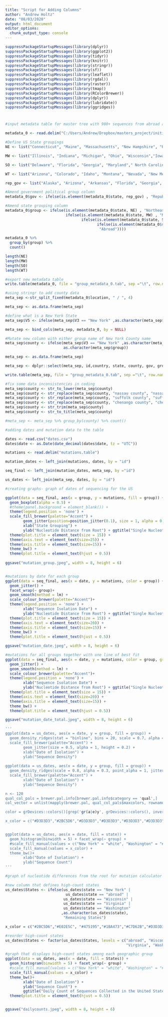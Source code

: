 ```yaml
---
title: "Script for Adding Columns"
author: "Andrew Holtz"
date: "08/03/2020"
output: html_document
editor_options: 
  chunk_output_type: console
---
```


```r
suppressPackageStartupMessages(library(dplyr))
suppressPackageStartupMessages(library(ggplot2))
suppressPackageStartupMessages(library(tidyr))
suppressPackageStartupMessages(library(knitr))
suppressPackageStartupMessages(library(stringr))
suppressPackageStartupMessages(library(sf))
suppressPackageStartupMessages(library(leaflet))
suppressPackageStartupMessages(library(rgdal))
suppressPackageStartupMessages(library(raster))
suppressPackageStartupMessages(library(tmap))
suppressPackageStartupMessages(library(RColorBrewer))
suppressPackageStartupMessages(library(dplyr))
suppressPackageStartupMessages(library(lubridate))
suppressPackageStartupMessages(library(ggridges))

```

#
```r

#input metadata table for master tree with 900+ sequences from abroad and the US

metadata_0 <- read.delim("C:/Users/Andrew/Dropbox/masters_project/initial_maps/metadata_0.tab")

#Define US State groupings
NE <- list("Connecticut", "Maine", "Massachusetts", "New Hampshire", "Rhode Island", "Vermont", "New Jersey","New York", "Pennsylvania")

MW <- list("Illinois", "Indiana", "Michigan", "Ohio", "Wisconsin","Iowa", "Kansas", "Minnesota", "Missouri", "Nebraska", "North Dakota", "South Dakota")

SO <- list("Delaware", "Florida", "Georgia", "Maryland"," North Carolina", "South Carolina", "Virginia", "District of Columbia", "West Virginia", "Alabama", "Kentucky", "Mississippi", "Tennessee", "Arkansas", "Louisiana", "Oklahoma","Texas")

WT <- list("Arizona", "Colorado", "Idaho", "Montana", "Nevada", "New Mexico", "Utah", "Wyoming", "Alaska", "California", "Hawaii", "Oregon","Washington")

rep_gov <- list("Alaska", "Arizona", "Arkansas", "Florida", "Georgia", "Idaho", "Indiana", "Iowa", "Massachusetts", "Maryland", "Mississippi", "Missouri", "Nebraska", "New Hampshire", "North Dakota", "Ohio", "Oklahoma", "South Carolina", "South Dakota", "Tennessee", "Texas", "Utah", "Vermont", "West Virginia", "Wyoming")

#Amend government political group column
metadata_0$gov <- ifelse(is.element(metadata_0$state, rep_gov) , "Republican","Democrat")

#Amend state grouping column
metadata_0$group <- ifelse(is.element(metadata_0$state, NE) , "Northeast",
                           ifelse(is.element(metadata_0$state, MW) , "Midwest",
                                  ifelse(is.element(metadata_0$state, SO) , "South",
                                         ifelse(is.element(metadata_0$state, WT) , "West",
                                          "Abroad"))))

metadata_0 %>% 
  group_by(group) %>% 
  count()

length(NE)
length(MW)
length(SO)
length(WT)

#export new metadata table
write.table(metadata_0, file = "group_metadata_0.tab", sep ="\t", row.names = FALSE)

#using stringr to add county data 
meta_sep <-str_split_fixed(metadata_0$location, " / ", 4)

meta_sep <- as.data.frame(meta_sep)

#define what is a New York State
meta_sep$V5 <- ifelse(meta_sep$V3 == "New York" ,as.character(meta_sep$V4), "outside_NY")

meta_sep <- bind_cols(meta_sep, metadata_0, by = NULL)

#Mutate new column with either group name of New York County name
meta_sep$county <- ifelse(meta_sep$V3 == "New York" ,as.character(meta_sep$V4),
                          as.character(meta_sep$group))

meta_sep <- as.data.frame(meta_sep)

meta_sep <- dplyr::select(meta_sep, id,country, state, county, gov, group)

write.table(meta_sep, file = "group_metadata_0.tab", sep ="\t", row.names = FALSE)

```

```r

#fix some data inconsistencies in coding
meta_sep$county <- str_to_lower(meta_sep$county)
meta_sep$county <- str_replace(meta_sep$county, "nassau county", "nassau")
meta_sep$county <- str_replace(meta_sep$county, "suffolk county", "suffolk")
meta_sep$county <- str_replace(meta_sep$county, "chenango county", "chenango")
meta_sep$county <- str_trim(meta_sep$county)
meta_sep$county <- str_to_title(meta_sep$county)

#meta_sep <- meta_sep %>% group_by(county) %>% count() 

```

```r
#adding dates and mutation data to the table  

dates <- read.csv("dates.csv")
dates$date <- as.Date(date_decimal(dates$date, tz = "UTC"))

mutations <- read.delim("mutations.table")

mutation_dates <- left_join(mutations, dates, by = "id")

seq_final <- left_join(mutation_dates, meta_sep, by ="id")

us_dates <- left_join(meta_sep, dates, by = "id")

#creating graphs- graph of dates of sequencing for the US

ggplot(data = seq_final, aes(x = group, y = mutations, fill = group)) + 
  geom_boxplot(alpha = 0.5) +
  #theme(panel.background = element_blank()) +
  theme(legend.position = 'none') +
  scale_fill_brewer(palette="Accent") +
        geom_jitter(position=position_jitter(0.1), size = 1, alpha = 0.1) +
        xlab("State Grouping") +
        ylab("Nucleotide Distance from Root") + ggtitle("Single Nucleotide Mutations in Sequences from Geographic Groups") +
  theme(plot.title = element_text(size = 15)) +
  theme(axis.text = element_text(size=25)) +
  theme(axis.title = element_text(size=15)) +
  theme_bw() +
  theme(plot.title = element_text(hjust = 0.5))
  
ggsave("mutation_group.jpeg", width = 8, height = 6)


#mutations by date for each group
ggplot(data = seq_final, aes(x = date, y = mutations, color = group)) +
  geom_jitter() +
  facet_wrap(~ group)+
  geom_smooth(method = lm) +
  scale_colour_brewer(palette="Accent")+
  theme(legend.position = 'none') +
        xlab("Sequence Isolation Date") +
        ylab("Nucleotide Distance from Root") + ggtitle("Single Nucleotide Mutations in Sequences by Date of Isolation") +
  theme(plot.title = element_text(size = 15)) +
  theme(axis.text = element_text(size=20)) +
  theme(axis.title = element_text(size=15)) +
  theme_bw() +
  theme(plot.title = element_text(hjust = 0.5))

ggsave("mutation_date.jpeg", width = 8, height = 6)

#mutations for all groups together with one line of best fit
ggplot(data = seq_final, aes(x = date, y = mutations, color = group, group = 1)) +
  geom_jitter() +
  geom_smooth(method = lm) +
  scale_colour_brewer(palette="Accent")+
  theme(legend.position = 'none') +
        xlab("Sequence Isolation Date") +
        ylab("Nucleotide Distance from Root") + ggtitle("Single Nucleotide Mutations in Sequences by Date of Isolation") +
  theme(plot.title = element_text(size = 15)) +
  theme(axis.text = element_text(size=20)) +
  theme(axis.title = element_text(size=15)) +
  theme_bw() +
  theme(plot.title = element_text(hjust = 0.5))

ggsave("mutation_date_total.jpeg", width = 8, height = 6)

'''
ggplot(data = us_dates, aes(x = date, y = group, fill = group)) +
  geom_density_ridges(stat = "binline", bins = 20, scale = 0.7, alpha = 0.2) +
  scale_fill_brewer(palette="Accent") +
        geom_jitter(size = 0.5, alpha = 1, height = 0.2) +
        xlab("Date of Isolation") +
        ylab("Sequence Density")
  
ggplot(data = us_dates, aes(x = date, y = group, fill = group)) +
  geom_density_ridges(scale = 0.8, alpha = 0.3, point_alpha = 1, jittered_points = TRUE, point_size = 0.3) +
  scale_fill_brewer(palette="Accent") +
        xlab("Date of Isolation") +
        ylab("Sequence Density")

n <- 120
qual_col_pals = brewer.pal.info[brewer.pal.info$category == 'qual',]
col_vector = unlist(mapply(brewer.pal, qual_col_pals$maxcolors, rownames(qual_col_pals)))

color = grDevices::colors()[grep('gr(a|e)y', grDevices::colors(), invert = T)]

x_color = c("#D3D3D3","#2BC5D6","#D3D3D3","#D3D3D3","#D3D3D3","#D3D3D3","#D3D3D3","#D3D3D3","#D3D3D3","#D3D3D3","#D3D3D3","#D3D3D3","#D3D3D3","#D3D3D3","#D3D3D3","#D3D3D3","#D3D3D3","#D3D3D3","#D3D3D3","#E02E5C","#D3D3D3","#D3D3D3","#D3D3D3","#D3D3D3","#D3D3D3","#D3D3D3","#475195","#1BA473","#C7D62B","#D3D3D3")


ggplot(data = us_dates, aes(x = date, fill = state)) +
  geom_histogram(binwidth = 5) + facet_wrap(~ group) +
  #scale_fill_manual(values = c("New York" = "white", "Washington" = "#E08214"))+
  scale_fill_manual(values = x_color) +
  theme_bw()+
        xlab("Date of Isolation") +
        ylab("Sequence Count")
'''

#graph of nucleotide differences from the root for mutation calculator

#new column that defines high-count states
us_dates$States <- ifelse(us_dates$state == "New York" | 
                           us_dates$state == "abroad" |
                          us_dates$state == "Wisconsin" |
                          us_dates$state == "Virginia" |
                          us_dates$state == "Washington"
                         ,as.character(us_dates$state),
                          "Remaining States")

x_color = c("#2BC5D6","#E02E5C", "#475195","#1BA473","#C7D62B","#D3D3D3")

#reorder high-count states
us_dates$States <- factor(us_dates$States, levels = c("abroad", "Wisconsin", "New York",
                                                      "Virginia", "Washington", "Remaining States"))

#graph that displays high-count states among each geographic group
ggplot(data = us_dates, aes(x = date, fill = States)) +
  geom_histogram(binwidth = 5) + facet_wrap(~ group) +
  #scale_fill_manual(values = c("New York" = "white", "Washington" = "#E08214"))+
  scale_fill_manual(values = x_color) +
  theme_bw()+
        xlab("Date of Isolation") +
        ylab("Sequence Count") +
        ggtitle("Daily Count of Sequences Collected in the United States by Geographic Region") +
  theme(plot.title = element_text(hjust = 0.5))


ggsave("dailycounts.jpeg", width = 8, height = 6)


```
